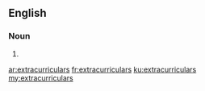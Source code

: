 ==English==

===Noun===
{{head|en}}

# {{plural of|extracurricular}}

[[ar:extracurriculars]]
[[fr:extracurriculars]]
[[ku:extracurriculars]]
[[my:extracurriculars]]